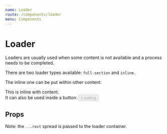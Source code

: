 ```yaml
---
name: Loader
route: /components/loader
menu: Components
---
```




# Loader

Loaders are usually used when some content is not available and a
process needs to be completed.

There are two loader types available: `full-section` and `inline`.

<Playground>
    <div>
        <Loader />
    </div>
</Playground>

The inline one can be put within other content:

<Playground>
    <div>
        <div>
            This is inline <Loader type="inline" /> with content.
        </div>
        <div>
            It can also be used inside a button:
            <Button disabled={true} mean="regular-reverse">
                <Loader type="inline" />
                Loading
            </Button>
        </div>
    </div>
</Playground>

## Props

Note: the `...rest` spread is passed to the loader container.

<Props of={Loader} />
